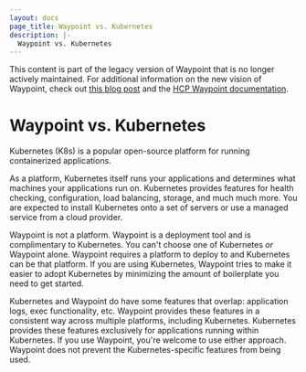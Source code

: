 ```yaml
---
layout: docs
page_title: Waypoint vs. Kubernetes
description: |-
  Waypoint vs. Kubernetes
---
```


<Warning>

This content is part of the legacy version of Waypoint that is no longer actively maintained. For additional information on the new vision of Waypoint, check out [this blog post](https://www.hashicorp.com/blog/a-new-vision-for-hcp-waypoint) and the [HCP Waypoint documentation](/hcp/docs/waypoint).

</Warning>

# Waypoint vs. Kubernetes

Kubernetes (K8s) is a popular open-source platform for running containerized
applications.

As a platform, Kubernetes itself runs your applications and determines what
machines your applications run on. Kubernetes provides features for health
checking, configuration, load balancing, storage, and much much more.
You are expected to install Kubernetes onto a set of servers or use a
managed service from a cloud provider.

Waypoint is not a platform. Waypoint is a deployment tool and
is complimentary to Kubernetes. You can't choose one of Kubernetes
_or_ Waypoint alone. Waypoint requires a platform to deploy to and Kubernetes can be
that platform.
If you are using Kubernetes, Waypoint tries to make it easier to adopt
Kubernetes by minimizing the amount of boilerplate you need to get started.

Kubernetes and Waypoint do have some features that overlap: application
logs, exec functionality, etc. Waypoint provides these features in a consistent
way across multiple platforms, including Kubernetes. Kubernetes provides
these features exclusively for applications running within Kubernetes.
If you use Waypoint, you're welcome to use either approach. Waypoint does not
prevent the Kubernetes-specific features from being used.
